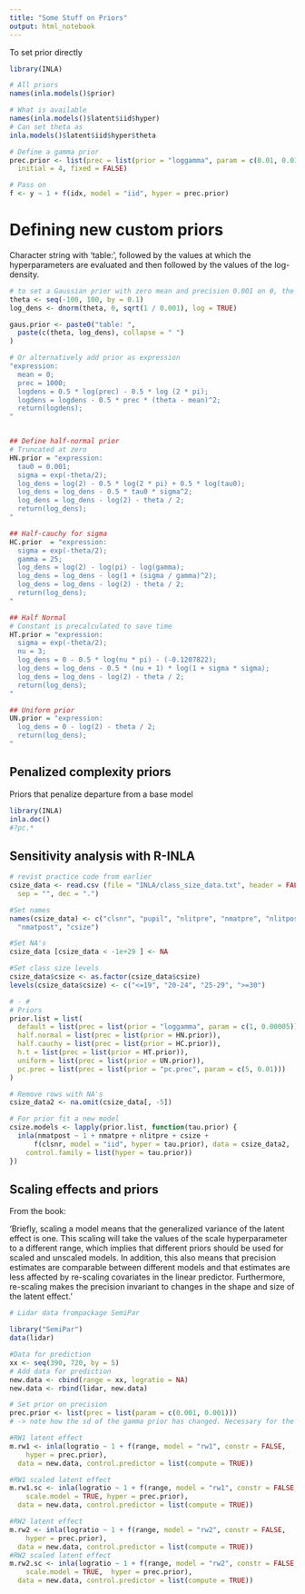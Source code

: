 ```yaml
---
title: "Some Stuff on Priors"
output: html_notebook
---
```


To set prior directly
```r
library(INLA)

# All priors
names(inla.models()$prior)

# What is available
names(inla.models()$latent$iid$hyper)
# Can set theta as 
inla.models()$latent$iid$hyper$theta

# Define a gamma prior
prec.prior <- list(prec = list(prior = "loggamma", param = c(0.01, 0.01)),
  initial = 4, fixed = FALSE)

# Pass on
f <- y ~ 1 + f(idx, model = "iid", hyper = prec.prior)

```

# Defining new custom priors

Character string with 'table:', followed by the values at which the hyperparameters are evaluated and then followed by the values of the log-density.

```r

# to set a Gaussian prior with zero mean and precision 0.001 on θ, the table prior can be defined as follows:
theta <- seq(-100, 100, by = 0.1)
log_dens <- dnorm(theta, 0, sqrt(1 / 0.001), log = TRUE)

gaus.prior <- paste0("table: ", 
  paste(c(theta, log_dens), collapse = " ")
)

# Or alternatively add prior as expression
"expression:
  mean = 0;
  prec = 1000;
  logdens = 0.5 * log(prec) - 0.5 * log (2 * pi);
  logdens = logdens - 0.5 * prec * (theta - mean)^2;
  return(logdens);
"


## Define half-normal prior
# Truncated at zero
HN.prior = "expression:
  tau0 = 0.001;
  sigma = exp(-theta/2);
  log_dens = log(2) - 0.5 * log(2 * pi) + 0.5 * log(tau0);
  log_dens = log_dens - 0.5 * tau0 * sigma^2;
  log_dens = log_dens - log(2) - theta / 2;
  return(log_dens);  
"

## Half-cauchy for sigma
HC.prior  = "expression:
  sigma = exp(-theta/2);
  gamma = 25;
  log_dens = log(2) - log(pi) - log(gamma);
  log_dens = log_dens - log(1 + (sigma / gamma)^2);
  log_dens = log_dens - log(2) - theta / 2;
  return(log_dens);
"

## Half Normal
# Constant is precalculated to save time
HT.prior = "expression:
  sigma = exp(-theta/2);
  nu = 3;
  log_dens = 0 - 0.5 * log(nu * pi) - (-0.1207822);
  log_dens = log_dens - 0.5 * (nu + 1) * log(1 + sigma * sigma);
  log_dens = log_dens - log(2) - theta / 2;
  return(log_dens);
"

## Uniform prior
UN.prior = "expression:
  log_dens = 0 - log(2) - theta / 2;
  return(log_dens);
"


```


## Penalized complexity priors

Priors that penalize departure from a base model

```r
library(INLA)
inla.doc()
#?pc.*
```

## Sensitivity analysis with R-INLA

```r
# revist practice code from earlier
csize_data <- read.csv (file = "INLA/class_size_data.txt", header = FALSE,
  sep = "", dec = ".")

#Set names
names(csize_data) <- c("clsnr", "pupil", "nlitpre", "nmatpre", "nlitpost",
  "nmatpost", "csize")

#Set NA's
csize_data [csize_data < -1e+29 ] <- NA

#Set class size levels
csize_data$csize <- as.factor(csize_data$csize)
levels(csize_data$csize) <- c("<=19", "20-24", "25-29", ">=30")

# - #
# Priors
prior.list = list(
  default = list(prec = list(prior = "loggamma", param = c(1, 0.00005))),
  half.normal = list(prec = list(prior = HN.prior)),
  half.cauchy = list(prec = list(prior = HC.prior)),
  h.t = list(prec = list(prior = HT.prior)),
  uniform = list(prec = list(prior = UN.prior)),
  pc.prec = list(prec = list(prior = "pc.prec", param = c(5, 0.01)))
) 

# Remove rows with NA's
csize_data2 <- na.omit(csize_data[, -5])

# For prior fit a new model
csize.models <- lapply(prior.list, function(tau.prior) {
  inla(nmatpost ~ 1 + nmatpre + nlitpre + csize +
      f(clsnr, model = "iid", hyper = tau.prior), data = csize_data2,
    control.family = list(hyper = tau.prior))
})

```


## Scaling effects and priors
From the book:

'Briefly, scaling a model means that the generalized variance of the latent effect is one. This scaling will take the values of the scale hyperparameter to a different range, which implies that different priors should be used for scaled and unscaled models. In addition, this also means that precision estimates are comparable between different models and that estimates are less affected by re-scaling covariates in the linear predictor. Furthermore, re-scaling makes the precision invariant to changes in the shape and size of the latent effect.'

```r
# Lidar data frompackage SemiPar

library("SemiPar")
data(lidar)

#Data for prediction
xx <- seq(390, 720, by = 5)
# Add data for prediction
new.data <- cbind(range = xx, logratio = NA)
new.data <- rbind(lidar, new.data)

# Set prior on precision
prec.prior <- list(prec = list(param = c(0.001, 0.001)))
# -> note how the sd of the gamma prior has changed. Necessary for the scaling!

#RW1 latent effect
m.rw1 <- inla(logratio ~ 1 + f(range, model = "rw1", constr = FALSE,
    hyper = prec.prior),
  data = new.data, control.predictor = list(compute = TRUE))

#RW1 scaled latent effect
m.rw1.sc <- inla(logratio ~ 1 + f(range, model = "rw1", constr = FALSE,
    scale.model = TRUE, hyper = prec.prior),
  data = new.data, control.predictor = list(compute = TRUE))

#RW2 latent effect
m.rw2 <- inla(logratio ~ 1 + f(range, model = "rw2", constr = FALSE,
    hyper = prec.prior),
  data = new.data, control.predictor = list(compute = TRUE))
#RW2 scaled latent effect
m.rw2.sc <- inla(logratio ~ 1 + f(range, model = "rw2", constr = FALSE,
    scale.model = TRUE,  hyper = prec.prior),
  data = new.data, control.predictor = list(compute = TRUE))
```

